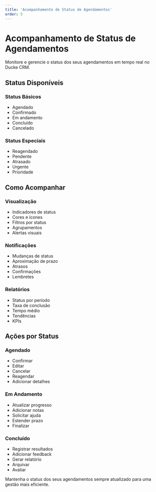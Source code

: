 ```yaml
---
title: 'Acompanhamento de Status de Agendamentos'
order: 5
---
```


# Acompanhamento de Status de Agendamentos

Monitore e gerencie o status dos seus agendamentos em tempo real no Ducke CRM.

## Status Disponíveis

### Status Básicos
- Agendado
- Confirmado
- Em andamento
- Concluído
- Cancelado

### Status Especiais
- Reagendado
- Pendente
- Atrasado
- Urgente
- Prioridade

## Como Acompanhar

### Visualização
- Indicadores de status
- Cores e ícones
- Filtros por status
- Agrupamentos
- Alertas visuais

### Notificações
- Mudanças de status
- Aproximação de prazo
- Atrasos
- Confirmações
- Lembretes

### Relatórios
- Status por período
- Taxa de conclusão
- Tempo médio
- Tendências
- KPIs

## Ações por Status

### Agendado
- Confirmar
- Editar
- Cancelar
- Reagendar
- Adicionar detalhes

### Em Andamento
- Atualizar progresso
- Adicionar notas
- Solicitar ajuda
- Estender prazo
- Finalizar

### Concluído
- Registrar resultados
- Adicionar feedback
- Gerar relatório
- Arquivar
- Avaliar


Mantenha o status dos seus agendamentos sempre atualizado para uma gestão mais eficiente.
